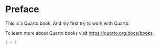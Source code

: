 # Preface {.unnumbered}

This is a Quarto book. And my first try to work with Quarto.

To learn more about Quarto books visit <https://quarto.org/docs/books>.

```r
1 + 1
```
